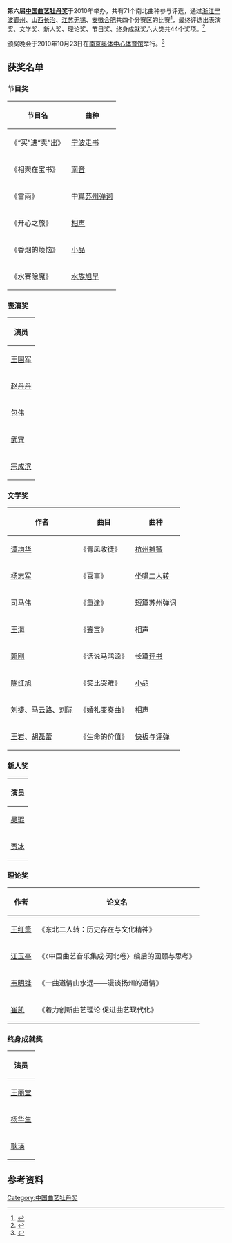 '''第六届[[中国曲艺牡丹奖|中国曲艺牡丹奖]]'''于2010年举办，共有71个南北曲种参与评选，通过[[浙江|浙江]][[宁波|宁波]][[鄞州|鄞州]]、[[山西|山西]][[長治市|长治]]、[[江苏|江苏]][[无锡|无锡]]、[[安徽|安徽]][[合肥|合肥]]共四个分赛区的比赛<ref>{{cite web|url=http://www.cflac.org.cn/newscenter/2010-05/21/content_19850361.htm|title=第六届中国曲艺牡丹奖初评164个节目进入分赛区|publisher=中国文联网}}{{dead link|date=2018年4月 |bot=InternetArchiveBot |fix-attempted=yes }}</ref>，最终评选出表演奖、文学奖、新人奖、理论奖、节目奖、终身成就奖六大类共44个奖项。<ref>{{cite web|url=http://www.cflac.org.cn/quyi/2010-09/16/content_20920937.htm|title=第六届中国曲艺“牡丹奖”在南京正式揭晓|publisher=中国曲艺家协会|deadurl=yes|archiveurl=https://web.archive.org/web/20101120225951/http://www.cflac.org.cn/quyi/2010-09/16/content_20920937.htm|archivedate=2010-11-20}}</ref>

颁奖晚会于2010年10月23日在[[南京奥林匹克体育中心|南京奥体中心体育馆]]举行。<ref>{{cite web|url=http://www.cflac.org.cn/newscenter/2010-10/25/content_21219811.htm|title=第六届中国曲艺牡丹奖颁奖晚会在南京举行|publisher=中国文联网|deadurl=yes|archiveurl=https://web.archive.org/web/20101119065336/http://www.cflac.org.cn/newscenter/2010-10/25/content_21219811.htm|archivedate=2010-11-19}}</ref>

== 获奖名单 ==
=== 节目奖 ===
{| class="wikitable"
|-
! 节目名 !! 曲种
|-
| 《“买”进“卖”出》 || [[宁波走书|宁波走书]]
|-
| 《相聚在宝书》 || [[南音|南音]]
|-
| 《雷雨》 || 中篇[[苏州弹词|苏州弹词]]
|-
| 《开心之旅》 || [[相声|相声]]
|-
| 《香烟的烦恼》 || [[小品|小品]]
|-
| 《水寨除魔》 || [[水族旭早|水族旭早]]
|}

=== 表演奖 ===
{| class="wikitable"
|-
! colspan=3 | 演员
|-
| [[王国军|王国军]] || [[句号_(演员)|句号]] || [[罗晓静|罗晓静]]
|-
| [[赵丹丹|赵丹丹]] ||[[王海燕_(演员)|王海燕]]||[[毛猛达|毛猛达]]
|-
| [[包伟|包伟]] || [[李世儒|李世儒]] || [[刘兰芳|刘兰芳]]
|-
| [[武宾|武宾]] || [[戴志诚|戴志诚]] || [[周卫星|周卫星]]
|-
| [[宗成滨|宗成滨]] || ||
|}

=== 文学奖 ===
{| class="wikitable"
|-
! 作者 !! 曲目 !! 曲种
|-
| [[谭均华|谭均华]] || 《青凤收徒》 || [[杭州摊簧|杭州摊簧]]
|-
| [[杨志军|杨志军]] || 《喜事》 || [[坐唱二人转|坐唱二人转]]
|-
| [[司马伟|司马伟]] || 《重逢》 || 短篇苏州弹词
|-
| [[王海|王海]] || 《鉴宝》 || 相声
|-
| [[郭刚|郭刚]] || 《话说马鸿逵》 || 长篇[[评书|评书]]
|-
| [[陈红旭|陈红旭]] || 《笑比哭难》 || [[小品|小品]]
|-
| [[刘捷|刘捷]]、[[马云路|马云路]]、[[刘际|刘际]] || 《婚礼变奏曲》 || 相声
|-
| [[王岩_(快板演员)|王岩]]、[[胡磊蕾|胡磊蕾]] || 《生命的价值》 || [[快板书|快板]]与[[评弹|评弹]]
|}

=== 新人奖 ===
{| class="wikitable"
|-
! colspan=3 | 演员
|-
| [[吴瑕|吴瑕]] || [[杨娇|杨娇]] || [[沈彬|沈彬]]
|-
| [[贾冰|贾冰]] || [[孙程刚|孙程刚]] || [[逗笑|逗笑]]（揭熙）
|}

=== 理论奖 ===
{| class="wikitable"
|-
! 作者 !! 论文名
|-
| [[王红箫|王红箫]] || 《东北二人转：历史存在与文化精神》
|-
| [[江玉亭|江玉亭]] || 《〈中国曲艺音乐集成·河北卷〉编后的回顾与思考》
|-
| [[韦明铧|韦明铧]] || 《一曲道情山水远——漫谈扬州的道情》
|-
| [[崔凯_(剧作家)|崔凯]] || 《着力创新曲艺理论 促进曲艺现代化》
|}

=== 终身成就奖 ===
{| class="wikitable"
|-
! colspan=3 | 演员
|-
| [[王丽堂|王丽堂]] || [[花五宝|花五宝]] || [[苏文茂|苏文茂]]
|-
| [[杨华生|杨华生]] || [[黄少梅|黄少梅]] || [[唐杰忠|唐杰忠]]
|-
| [[耿瑛|耿瑛]] || ||
|}

== 参考资料 ==
{{reflist}}

{{中国曲艺牡丹奖}}

[[Category:中国曲艺牡丹奖|Category:中国曲艺牡丹奖]]